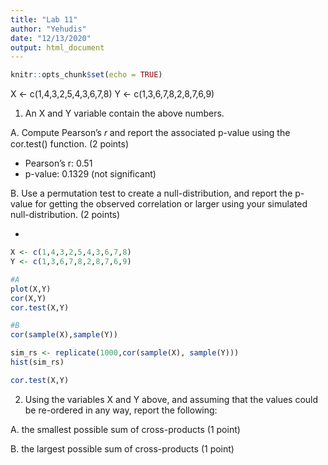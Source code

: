 ```yaml
---
title: "Lab 11"
author: "Yehudis"
date: "12/13/2020"
output: html_document
---
```


```r
knitr::opts_chunk$set(echo = TRUE)
```

X <- c(1,4,3,2,5,4,3,6,7,8)
Y <- c(1,3,6,7,8,2,8,7,6,9)

1. An X and Y variable contain the above numbers.

  A. Compute Pearson’s 𝑟 and report the associated p-value using the cor.test() function. (2 points)
  
  -   Pearson's r: 0.51
  -   p-value: 0.1329 (not significant)
  
  B. Use a permutation test to create a null-distribution, and report the p-value for getting the observed correlation or larger using your simulated null-distribution. (2 points)
  
  -   

```r
X <- c(1,4,3,2,5,4,3,6,7,8)
Y <- c(1,3,6,7,8,2,8,7,6,9)

#A
plot(X,Y)
cor(X,Y)
cor.test(X,Y)

#B
cor(sample(X),sample(Y))

sim_rs <- replicate(1000,cor(sample(X), sample(Y)))
hist(sim_rs)

cor.test(X,Y)
```


2. Using the variables X and Y above, and assuming that the values could be re-ordered in any way, report the following:

  A. the smallest possible sum of cross-products (1 point)

  B. the largest possible sum of cross-products (1 point)
